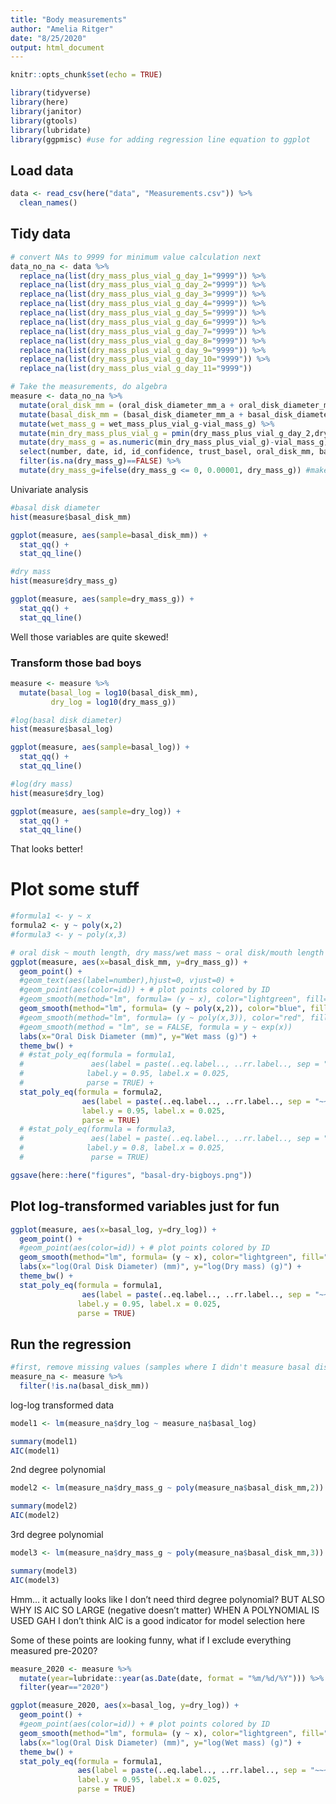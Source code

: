```yaml
---
title: "Body measurements"
author: "Amelia Ritger"
date: "8/25/2020"
output: html_document
---
```


```r
knitr::opts_chunk$set(echo = TRUE)

library(tidyverse)
library(here)
library(janitor)
library(gtools)
library(lubridate)
library(ggpmisc) #use for adding regression line equation to ggplot
```

## Load data
```r
data <- read_csv(here("data", "Measurements.csv")) %>% 
  clean_names()
```

## Tidy data
```r
# convert NAs to 9999 for minimum value calculation next
data_no_na <- data %>%
  replace_na(list(dry_mass_plus_vial_g_day_1="9999")) %>%
  replace_na(list(dry_mass_plus_vial_g_day_2="9999")) %>%
  replace_na(list(dry_mass_plus_vial_g_day_3="9999")) %>%
  replace_na(list(dry_mass_plus_vial_g_day_4="9999")) %>%
  replace_na(list(dry_mass_plus_vial_g_day_5="9999")) %>%
  replace_na(list(dry_mass_plus_vial_g_day_6="9999")) %>%
  replace_na(list(dry_mass_plus_vial_g_day_7="9999")) %>%
  replace_na(list(dry_mass_plus_vial_g_day_8="9999")) %>%
  replace_na(list(dry_mass_plus_vial_g_day_9="9999")) %>%
  replace_na(list(dry_mass_plus_vial_g_day_10="9999")) %>%
  replace_na(list(dry_mass_plus_vial_g_day_11="9999"))

# Take the measurements, do algebra
measure <- data_no_na %>%
  mutate(oral_disk_mm = (oral_disk_diameter_mm_a + oral_disk_diameter_mm_b)/2) %>%
  mutate(basal_disk_mm = (basal_disk_diameter_mm_a + basal_disk_diameter_mm_b)/2) %>%
  mutate(wet_mass_g = wet_mass_plus_vial_g-vial_mass_g) %>%
  mutate(min_dry_mass_plus_vial_g = pmin(dry_mass_plus_vial_g_day_2,dry_mass_plus_vial_g_day_3,dry_mass_plus_vial_g_day_4,dry_mass_plus_vial_g_day_5, dry_mass_plus_vial_g_day_6,dry_mass_plus_vial_g_day_7,dry_mass_plus_vial_g_day_8,dry_mass_plus_vial_g_day_9,dry_mass_plus_vial_g_day_10,dry_mass_plus_vial_g_day_11)) %>%
  mutate(dry_mass_g = as.numeric(min_dry_mass_plus_vial_g)-vial_mass_g) %>%
  select(number, date, id, id_confidence, trust_basel, oral_disk_mm, basal_disk_mm, mouth_length_mm, vial_mass_g, min_dry_mass_plus_vial_g, wet_mass_g, dry_mass_g) %>% 
  filter(is.na(dry_mass_g)==FALSE) %>% 
  mutate(dry_mass_g=ifelse(dry_mass_g <= 0, 0.00001, dry_mass_g)) #make negative or zero values (samples 85, 160) very small greater than zero values

```

Univariate analysis
```r
#basal disk diameter
hist(measure$basal_disk_mm)

ggplot(measure, aes(sample=basal_disk_mm)) +
  stat_qq() +
  stat_qq_line()

#dry mass
hist(measure$dry_mass_g)

ggplot(measure, aes(sample=dry_mass_g)) +
  stat_qq() +
  stat_qq_line()
```

Well those variables are quite skewed!

### Transform those bad boys
```r
measure <- measure %>% 
  mutate(basal_log = log10(basal_disk_mm),
         dry_log = log10(dry_mass_g))

#log(basal disk diameter)
hist(measure$basal_log)

ggplot(measure, aes(sample=basal_log)) +
  stat_qq() +
  stat_qq_line()

#log(dry mass)
hist(measure$dry_log)

ggplot(measure, aes(sample=dry_log)) +
  stat_qq() +
  stat_qq_line()
```

That looks better!

# Plot some stuff
```r
#formula1 <- y ~ x
formula2 <- y ~ poly(x,2)
#formula3 <- y ~ poly(x,3)

# oral disk ~ mouth length, dry mass/wet mass ~ oral disk/mouth length
ggplot(measure, aes(x=basal_disk_mm, y=dry_mass_g)) +
  geom_point() +
  #geom_text(aes(label=number),hjust=0, vjust=0) +
  #geom_point(aes(color=id)) + # plot points colored by ID
  #geom_smooth(method="lm", formula= (y ~ x), color="lightgreen", fill="lightgreen", linetype="dashed") + 
  geom_smooth(method="lm", formula= (y ~ poly(x,2)), color="blue", fill="blue", linetype="dashed") +
  #geom_smooth(method="lm", formula= (y ~ poly(x,3)), color="red", fill="red", linetype="dashed") +
  #geom_smooth(method = "lm", se = FALSE, formula = y ~ exp(x))
  labs(x="Oral Disk Diameter (mm)", y="Wet mass (g)") +
  theme_bw() +
  # #stat_poly_eq(formula = formula1, 
  #               aes(label = paste(..eq.label.., ..rr.label.., sep = "~~~")), 
  #              label.y = 0.95, label.x = 0.025,
  #              parse = TRUE) +
  stat_poly_eq(formula = formula2, 
                aes(label = paste(..eq.label.., ..rr.label.., sep = "~~~")),
                label.y = 0.95, label.x = 0.025,
                parse = TRUE)
  # #stat_poly_eq(formula = formula3, 
  #               aes(label = paste(..eq.label.., ..rr.label.., sep = "~~~")), 
  #              label.y = 0.8, label.x = 0.025,
  #               parse = TRUE)

ggsave(here::here("figures", "basal-dry-bigboys.png"))

```

## Plot log-transformed variables just for fun
```r
ggplot(measure, aes(x=basal_log, y=dry_log)) +
  geom_point() +
  #geom_point(aes(color=id)) + # plot points colored by ID
  geom_smooth(method="lm", formula= (y ~ x), color="lightgreen", fill="lightgreen", linetype="dashed") +
  labs(x="log(Oral Disk Diameter) (mm)", y="log(Dry mass) (g)") +
  theme_bw() +
  stat_poly_eq(formula = formula1, 
                aes(label = paste(..eq.label.., ..rr.label.., sep = "~~~")), 
               label.y = 0.95, label.x = 0.025,
               parse = TRUE)
```

## Run the regression
```r
#first, remove missing values (samples where I didn't measure basal disk diameter)
measure_na <- measure %>% 
  filter(!is.na(basal_disk_mm))
```

log-log transformed data
```r
model1 <- lm(measure_na$dry_log ~ measure_na$basal_log)

summary(model1)
AIC(model1)
```

2nd degree polynomial
```r
model2 <- lm(measure_na$dry_mass_g ~ poly(measure_na$basal_disk_mm,2))

summary(model2)
AIC(model2)
```

3rd degree polynomial
```r
model3 <- lm(measure_na$dry_mass_g ~ poly(measure_na$basal_disk_mm,3))

summary(model3)
AIC(model3)
```

Hmm... it actually looks like I don't need third degree polynomial? BUT ALSO WHY IS AIC SO LARGE (negative doesn't matter) WHEN A POLYNOMIAL IS USED GAH I don't think AIC is a good indicator for model selection here

Some of these points are looking funny, what if I exclude everything measured pre-2020?
```r
measure_2020 <- measure %>% 
  mutate(year=lubridate::year(as.Date(date, format = "%m/%d/%Y"))) %>% 
  filter(year=="2020")

ggplot(measure_2020, aes(x=basal_log, y=dry_log)) +
  geom_point() +
  #geom_point(aes(color=id)) + # plot points colored by ID
  geom_smooth(method="lm", formula= (y ~ x), color="lightgreen", fill="lightgreen", linetype="dashed") +
  labs(x="log(Oral Disk Diameter) (mm)", y="log(Wet mass) (g)") +
  theme_bw() +
  stat_poly_eq(formula = formula1, 
               aes(label = paste(..eq.label.., ..rr.label.., sep = "~~~")), 
               label.y = 0.95, label.x = 0.025,
               parse = TRUE)
```




